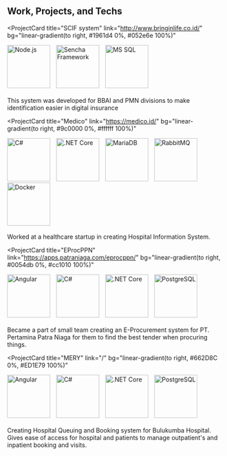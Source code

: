 ## Work, Projects, and Techs

<ProjectCard
  title="SCIF system"
  link="http://www.bringinlife.co.id/"
  bg="linear-gradient(to right, #1961d4 0%, #052e6e 100%)"
>
  <img
    src="node.jpg"
    alt="Node.js"
    style="margin-right:10px"
    width="100"
    height="100"
  />
  <img
    src="sencha.png"
    alt="Sencha Framework"
    style="margin-right:10px"
    width="100"
    height="100"
  />
  <img
    src="mssql.png"
    alt="MS SQL"
    style="margin-right:10px"
    width="100"
    height="100"
  />
  <br></br>
  This system was developed for BBAI and PMN divisions to make identification easier
  in digital insurance
</ProjectCard>

<ProjectCard
  title="Medico"
  link="https://medico.id/"
  bg="linear-gradient(to right, #9c0000 0%, #ffffff 100%)"
>
  <img
    src="csharp.png"
    alt="C#"
    style="margin-right:10px"
    width="100"
    height="100"
  />
  <img
    src="netcore.png"
    alt=".NET Core"
    style="margin-right:10px"
    width="100"
    height="100"
  />
  <img
    src="mariadb.png"
    alt="MariaDB"
    style="margin-right:10px"
    width="100"
    height="100"
  />
  <img
    src="rabbitmq.png"
    alt="RabbitMQ"
    style="margin-right:10px"
    width="100"
    height="100"
  />
  <img
    src="docker.png"
    alt="Docker"
    style="margin-right:10px"
    width="100"
    height="100"
  />
  <br></br>
  Worked at a healthcare startup in creating Hospital Information System.
</ProjectCard>

<ProjectCard
  title="EProcPPN"
  link="https://apps.patraniaga.com/eprocppn/"
  bg="linear-gradient(to right, #0054db 0%, #cc1010 100%)"
>
  <img
    src="angular.png"
    alt="Angular"
    style="margin-right:10px"
    width="100"
    height="100"
  />
  <img
    src="csharp.png"
    alt="C#"
    style="margin-right:10px"
    width="100"
    height="100"
  />
  <img
    src="netcore.png"
    alt=".NET Core"
    style="margin-right:10px"
    width="100"
    height="100"
  />
  <img
    src="postgresql.png"
    alt="PostgreSQL"
    style="margin-right:10px"
    width="100"
    height="100"
  />
  <br></br>
  Became a part of small team creating an E-Procurement system for PT. Pertamina
  Patra Niaga for them to find the best tender when procuring things.
</ProjectCard>

<ProjectCard
  title="MERY"
  link="/"
  bg="linear-gradient(to right, #662D8C 0%, #ED1E79 100%)"
>
  <img
    src="angular.png"
    alt="Angular"
    style="margin-right:10px"
    width="100"
    height="100"
  />
  <img
    src="csharp.png"
    alt="C#"
    style="margin-right:10px"
    width="100"
    height="100"
  />
  <img
    src="netcore.png"
    alt=".NET Core"
    style="margin-right:10px"
    width="100"
    height="100"
  />
  <img
    src="postgresql.png"
    alt="PostgreSQL"
    style="margin-right:10px"
    width="100"
    height="100"
  />
  <br></br>
  Creating Hospital Queuing and Booking system for Bulukumba Hospital. Gives
  ease of access for hospital and patients to manage outpatient's and inpatient
  booking and visits.
</ProjectCard>
